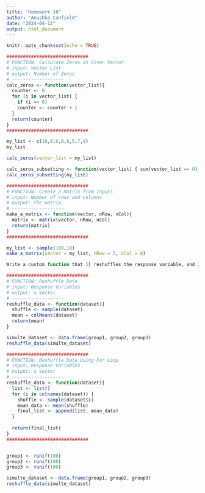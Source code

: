 ```yaml
---
title: "Homework 10"
author: "Anushka Canfield"
date: "2024-04-12"
output: html_document
---
```


```r
knitr::opts_chunk$set(echo = TRUE)
```

```r
##############################
# FUNCTION: Calculate Zeros in Given Vector
# input: Vector List
# output: Number of Zeros
# -------------------
calc_zeros <- function(vector_list){
  counter <- 0
  for (i in vector_list) {
    if (i == 0)
    counter <- counter + 1
  }
  return(counter)
}
##############################

my_list <- c(10,0,0,0,0,5,7,0)
my_list

calc_zeros(vector_list = my_list)

calc_zeros_subsetting <- function(vector_list) { sum(vector_list == 0) }
calc_zeros_subsetting(my_list)

```

```r

##############################
# FUNCTION: Create a Matrix from Inputs
# input: Number of rows and columns
# output: the matrix
# -------------------
make_a_matrix <- function(vector, nRow, nCol){
  matrix <- matrix(vector, nRow, nCol)
  return(matrix)
}
##############################

my_list <- sample(100,10)
make_a_matrix(vector = my_list, nRow = 5, nCol = 6)

```


```r

Write a custom function that 1) reshuffles the response variable, and 2) calculates the mean of each group in the reshuffled data. Store the means in a vector of length 3.

##############################
# FUNCTION: Reshuffle Data
# input: Response Variables
# output: a Vector
# -------------------
reshuffle_data <- function(dataset){
  shuffle <- sample(dataset)
  mean = colMeans(dataset)
  return(mean)
}

simulte_dataset <- data.frame(group1, group2, group3)
reshuffle_data(simulte_dataset)


```


```r

##############################
# FUNCTION: Reshuffle Data Using For Loop
# input: Response Variables
# output: a Vector
# -------------------
reshuffle_data <- function(dataset){
  list <- list()
  for (i in colnames(dataset)) {
    shuffle <- sample(dataset$i)
    mean_data <- mean(shuffle)
    final_list <- append(list, mean_data)
  }
  
  return(final_list)
}
##############################


group1 <- runif(100)
group2 <- runif(100)
group3 <- runif(100)

simulte_dataset <- data.frame(group1, group2, group3)
reshuffle_data(simulte_dataset)


```

